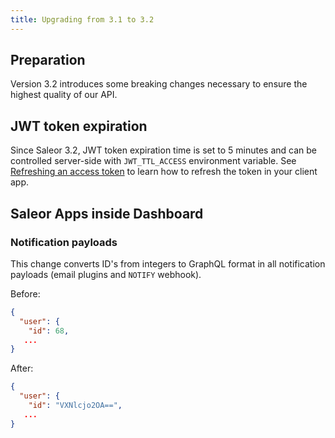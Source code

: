 ```yaml
---
title: Upgrading from 3.1 to 3.2
---
```


## Preparation

Version 3.2 introduces some breaking changes necessary to ensure the highest quality of our API.

## JWT token expiration

Since Saleor 3.2, JWT token expiration time is set to 5 minutes and can be controlled server-side with `JWT_TTL_ACCESS` environment variable. See [Refreshing an access token](developer/users.mdx#refreshing-an-access-token) to learn how to refresh the token in your client app.

## Saleor Apps inside Dashboard

### Notification payloads

This change converts ID's from integers to GraphQL format in all notification payloads (email plugins and `NOTIFY` webhook).

Before:

```json
{
  "user": {
    "id": 68,
   ...
}
```

After:

```json
{
  "user": {
    "id": "VXNlcjo2OA==",
   ...
}
```
